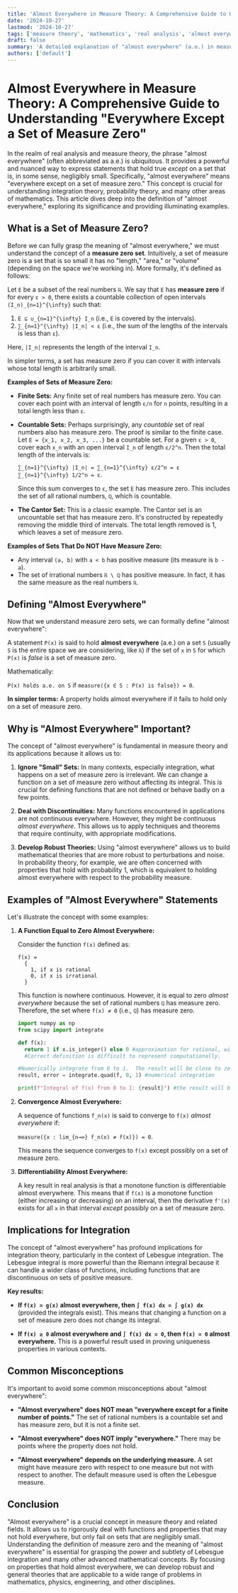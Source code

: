 ```yaml
---
title: 'Almost Everywhere in Measure Theory: A Comprehensive Guide to Understanding "Everywhere Except a Set of Measure Zero"'
date: '2024-10-27'
lastmod: '2024-10-27'
tags: ['measure theory', 'mathematics', 'real analysis', 'almost everywhere', 'Lebesgue measure', 'measure zero']
draft: false
summary: 'A detailed explanation of "almost everywhere" (a.e.) in measure theory, including its definition, importance, and examples, focusing on sets of measure zero and their implications in integration and analysis.'
authors: ['default']
---
```


# Almost Everywhere in Measure Theory: A Comprehensive Guide to Understanding "Everywhere Except a Set of Measure Zero"

In the realm of real analysis and measure theory, the phrase "almost everywhere" (often abbreviated as a.e.) is ubiquitous. It provides a powerful and nuanced way to express statements that hold true *except* on a set that is, in some sense, negligibly small.  Specifically, "almost everywhere" means "everywhere except on a set of measure zero." This concept is crucial for understanding integration theory, probability theory, and many other areas of mathematics. This article dives deep into the definition of "almost everywhere," exploring its significance and providing illuminating examples.

## What is a Set of Measure Zero?

Before we can fully grasp the meaning of "almost everywhere," we must understand the concept of a **measure zero set**. Intuitively, a set of measure zero is a set that is so small it has no "length," "area," or "volume" (depending on the space we're working in). More formally, it's defined as follows:

Let `E` be a subset of the real numbers `ℝ`.  We say that `E` has **measure zero** if for every `ε > 0`, there exists a countable collection of open intervals `(I_n)_{n=1}^{\infty}` such that:

1.  `E ⊆ ∪_{n=1}^{\infty} I_n` (i.e., `E` is covered by the intervals).
2.  `∑_{n=1}^{\infty} |I_n| < ε` (i.e., the sum of the lengths of the intervals is less than `ε`).

Here, `|I_n|` represents the length of the interval `I_n`.

In simpler terms, a set has measure zero if you can cover it with intervals whose total length is arbitrarily small.

**Examples of Sets of Measure Zero:**

*   **Finite Sets:** Any finite set of real numbers has measure zero.  You can cover each point with an interval of length `ε/n` for `n` points, resulting in a total length less than `ε`.

*   **Countable Sets:** Perhaps surprisingly, any *countable* set of real numbers also has measure zero.  The proof is similar to the finite case. Let `E = {x_1, x_2, x_3, ...}` be a countable set. For a given `ε > 0`, cover each `x_n` with an open interval `I_n` of length `ε/2^n`. Then the total length of the intervals is:

    `∑_{n=1}^{\infty} |I_n| = ∑_{n=1}^{\infty} ε/2^n = ε ∑_{n=1}^{\infty} 1/2^n = ε`.

    Since this sum converges to `ε`, the set `E` has measure zero.  This includes the set of all rational numbers, `ℚ`, which is countable.

*   **The Cantor Set:** This is a classic example. The Cantor set is an uncountable set that has measure zero.  It's constructed by repeatedly removing the middle third of intervals.  The total length removed is 1, which leaves a set of measure zero.

**Examples of Sets That Do NOT Have Measure Zero:**

*   Any interval `(a, b)` with `a < b` has positive measure (its measure is `b - a`).
*   The set of irrational numbers `ℝ \ ℚ` has positive measure. In fact, it has the same measure as the real numbers `ℝ`.

## Defining "Almost Everywhere"

Now that we understand measure zero sets, we can formally define "almost everywhere":

A statement `P(x)` is said to hold **almost everywhere** (a.e.) on a set `S` (usually `S` is the entire space we are considering, like `ℝ`) if the set of `x` in `S` for which `P(x)` is *false* is a set of measure zero.

Mathematically:

`P(x) holds a.e. on S` if  `measure({x ∈ S : P(x) is false}) = 0`.

**In simpler terms:** A property holds almost everywhere if it fails to hold only on a set of measure zero.

## Why is "Almost Everywhere" Important?

The concept of "almost everywhere" is fundamental in measure theory and its applications because it allows us to:

1.  **Ignore "Small" Sets:**  In many contexts, especially integration, what happens on a set of measure zero is irrelevant.  We can change a function on a set of measure zero without affecting its integral.  This is crucial for defining functions that are not defined or behave badly on a few points.

2.  **Deal with Discontinuities:**  Many functions encountered in applications are not continuous everywhere. However, they might be continuous *almost everywhere*. This allows us to apply techniques and theorems that require continuity, with appropriate modifications.

3.  **Develop Robust Theories:**  Using "almost everywhere" allows us to build mathematical theories that are more robust to perturbations and noise.  In probability theory, for example, we are often concerned with properties that hold with probability 1, which is equivalent to holding almost everywhere with respect to the probability measure.

## Examples of "Almost Everywhere" Statements

Let's illustrate the concept with some examples:

1.  **A Function Equal to Zero Almost Everywhere:**

    Consider the function `f(x)` defined as:

    ```
    f(x) =
      {
        1, if x is rational
        0, if x is irrational
      }
    ```

    This function is nowhere continuous.  However, it is equal to zero *almost everywhere* because the set of rational numbers `ℚ` has measure zero.  Therefore, the set where `f(x) ≠ 0` (i.e., `ℚ`) has measure zero.

    ```python
    import numpy as np
    from scipy import integrate

    def f(x):
      return 1 if x.is_integer() else 0 #approximation for rational, will miss some.
      #Correct definition is difficult to represent computationally.

    #Numerically integrate from 0 to 1.  The result will be close to zero.
    result, error = integrate.quad(f, 0, 1) #numerical integration

    print(f"Integral of f(x) from 0 to 1: {result}") #the result will be nearly 0.
    ```

2.  **Convergence Almost Everywhere:**

    A sequence of functions `f_n(x)` is said to converge to `f(x)` *almost everywhere* if:

    `measure({x : lim_{n→∞} f_n(x) ≠ f(x)}) = 0`.

    This means the sequence converges to `f(x)` except possibly on a set of measure zero.

3.  **Differentiability Almost Everywhere:**

    A key result in real analysis is that a monotone function is differentiable almost everywhere. This means that if `f(x)` is a monotone function (either increasing or decreasing) on an interval, then the derivative `f'(x)` exists for all `x` in that interval *except* possibly on a set of measure zero.

## Implications for Integration

The concept of "almost everywhere" has profound implications for integration theory, particularly in the context of Lebesgue integration.  The Lebesgue integral is more powerful than the Riemann integral because it can handle a wider class of functions, including functions that are discontinuous on sets of positive measure.

**Key results:**

*   **If `f(x) = g(x)` almost everywhere, then `∫ f(x) dx = ∫ g(x) dx`** (provided the integrals exist). This means that changing a function on a set of measure zero does not change its integral.

*   **If `f(x) ≥ 0` almost everywhere and `∫ f(x) dx = 0`, then `f(x) = 0` almost everywhere.** This is a powerful result used in proving uniqueness properties in various contexts.

## Common Misconceptions

It's important to avoid some common misconceptions about "almost everywhere":

*   **"Almost everywhere" does NOT mean "everywhere except for a finite number of points."**  The set of rational numbers is a countable set and has measure zero, but it is not a finite set.

*   **"Almost everywhere" does NOT imply "everywhere."**  There may be points where the property does not hold.

*   **"Almost everywhere" depends on the underlying measure.** A set might have measure zero with respect to one measure but not with respect to another. The default measure used is often the Lebesgue measure.

## Conclusion

"Almost everywhere" is a crucial concept in measure theory and related fields. It allows us to rigorously deal with functions and properties that may not hold everywhere, but only fail on sets that are negligibly small.  Understanding the definition of measure zero and the meaning of "almost everywhere" is essential for grasping the power and subtlety of Lebesgue integration and many other advanced mathematical concepts.  By focusing on properties that hold almost everywhere, we can develop robust and general theories that are applicable to a wide range of problems in mathematics, physics, engineering, and other disciplines.